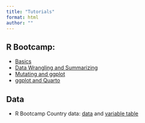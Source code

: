 ```yaml
---
title: "Tutorials"
format: html
author: ""
---
```



## R Bootcamp:
- [Basics](day_1.qmd)
- [Data Wrangling and Summarizing](day_2.qmd)
- [Mutating and ggplot](day_3.qmd)
- [ggplot and Quarto](day_4.qmd)

## Data
- R Bootcamp Country data: [data](images/country_data.csv) and [variable table](pages/country_data.qmd)